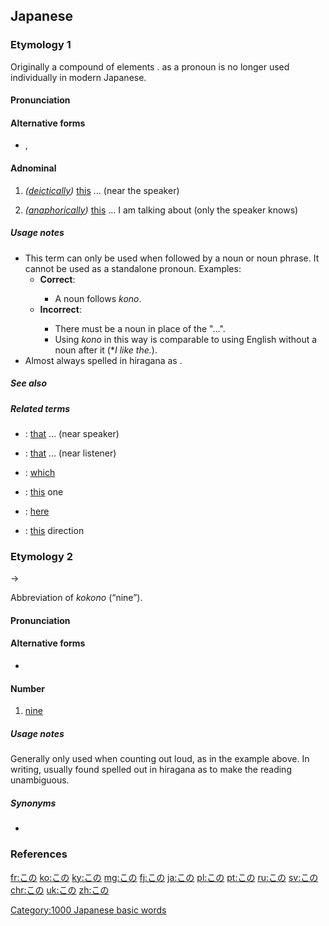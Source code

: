 ==Japanese==

===Etymology 1===
Originally a compound of {{etyl|ojp|ja}} elements {{compound|lang=ja|こ|tr1=ko|t1=(''pronoun'') this|の|tr2=no|t2=possessive, modifies following noun}}. {{l|ja|こ}} as a pronoun is no longer used individually in modern Japanese.

====Pronunciation====
{{ja-pron|acc=h|acc_ref=DJR}}

====Alternative forms====
* {{l|ja|此の}}, {{l|ja|斯の}}

====Adnominal====
{{ja-pos|adnominal}}

# ''([[deictically]])'' [[this]] ... (near the speaker)
#: {{ja-usex|'''この'''車は緑です。|'''この''' くるま は みどり です。|'''This''' car is green.}}
# ''([[anaphorically]])'' [[this]] ... I am talking about (only the speaker knows)

=====Usage notes=====
*This term can only be used when followed by a noun or noun phrase. It cannot be used as a standalone pronoun. Examples:
** '''Correct''':
**: {{ux|ja|{{furigana|'''この'''[[色]]が好きです。|'''この'''いろがすきです。}}|tr='''Kono''' iro ga suki desu.|I like '''this''' color.|inline=1}}
*** A noun follows ''kono''.
** '''Incorrect''':
**: {{ux|ja|{{furigana|'''この'''が好きです。|'''この'''がすきです。}}|tr='''Kono''' ga suki desu.|I like '''this''' ...|inline=1}}
*** There must be a noun in place of the "...".
*** Using ''kono'' in this way is comparable to using English {{m|en|the}} without a noun after it (*''I like the.'').
* Almost always spelled in hiragana as {{lang|ja|この}}.

=====See also=====
{{Japanese demonstratives}}

=====Related terms=====
{{rel-top}}
* {{ja-r|その}}: [[that]] ... (near speaker)
* {{ja-r|あの}}: [[that]] ... (near listener)
* {{ja-r|どの}}: [[which]]
* {{ja-r|これ}}: [[this]] one
* {{ja-r|ここ}}: [[here]]
* {{ja-r|こちら}}: [[this]] direction
{{rel-bottom}}

===Etymology 2===
{{IPAchar|/kokono/}} → {{IPAchar|/kono/}}

Abbreviation of {{etyl|ojp|ja}} ''kokono'' (“nine”).

====Pronunciation====
{{ja-pron|acc=1|acc_ref=DJR}}

====Alternative forms====
* {{l|ja|九}}

====Number====
{{ja-pos|numeral symbol}}

# {{lb|ja|dated}} [[nine]]
#: {{ux|ja|ひい、ふう、みい、よう、いつ、むう、なな、やあ、'''この'''、とお。|tr=''hī, fū, mī, yō, itsu, mū, nana, yā, '''kono''', tō.''|t=One, two, three, four, five, six, seven, eight, '''nine''', ten.}}

=====Usage notes=====
Generally only used when counting out loud, as in the example above. In writing, usually found spelled out in hiragana as {{lang|ja|この}} to make the reading unambiguous.

=====Synonyms=====
* {{ja-r|ここのつ}}

===References===
<references/>

[[Category:1000 Japanese basic words]]

[[fr:この]]
[[ko:この]]
[[ky:この]]
[[mg:この]]
[[fj:この]]
[[ja:この]]
[[pl:この]]
[[pt:この]]
[[ru:この]]
[[sv:この]]
[[chr:この]]
[[uk:この]]
[[zh:この]]